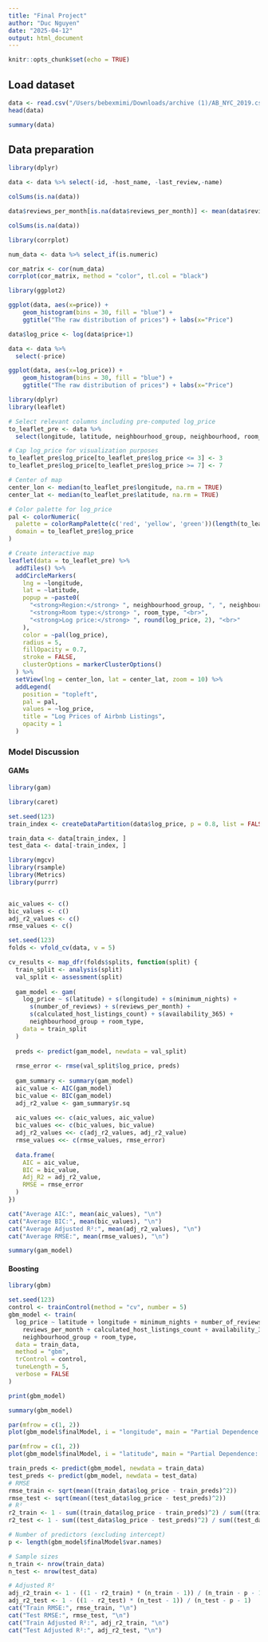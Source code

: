 ```yaml
---
title: "Final Project"
author: "Duc Nguyen"
date: "2025-04-12"
output: html_document
---
```


```r
knitr::opts_chunk$set(echo = TRUE)
```

## Load dataset

```r
data <- read.csv("/Users/bebexmimi/Downloads/archive (1)/AB_NYC_2019.csv")
head(data)
```

```r
summary(data)
```

## Data preparation

```r
library(dplyr)
```

```r
data <- data %>% select(-id, -host_name, -last_review,-name)
```

```r
colSums(is.na(data))
```

```r
data$reviews_per_month[is.na(data$reviews_per_month)] <- mean(data$reviews_per_month, na.rm = TRUE)

```

```r
colSums(is.na(data))
```

```r
library(corrplot)
```

```R
num_data <- data %>% select_if(is.numeric)

cor_matrix <- cor(num_data)
corrplot(cor_matrix, method = "color", tl.col = "black")
```


```r
library(ggplot2)
```

```r
ggplot(data, aes(x=price)) + 
    geom_histogram(bins = 30, fill = "blue") + 
    ggtitle("The raw distribution of prices") + labs(x="Price")
```

```r
data$log_price <- log(data$price+1)
```

```r
data <- data %>%
  select(-price)
```


```r
ggplot(data, aes(x=log_price)) + 
    geom_histogram(bins = 30, fill = "blue") +
    ggtitle("The raw distribution of prices") + labs(x="Price")
```
```r
library(dplyr)
library(leaflet)

# Select relevant columns including pre-computed log_price
to_leaflet_pre <- data %>%
  select(longitude, latitude, neighbourhood_group, neighbourhood, room_type, log_price)

# Cap log_price for visualization purposes
to_leaflet_pre$log_price[to_leaflet_pre$log_price <= 3] <- 3
to_leaflet_pre$log_price[to_leaflet_pre$log_price >= 7] <- 7

# Center of map
center_lon <- median(to_leaflet_pre$longitude, na.rm = TRUE)
center_lat <- median(to_leaflet_pre$latitude, na.rm = TRUE)

# Color palette for log_price
pal <- colorNumeric(
  palette = colorRampPalette(c('red', 'yellow', 'green'))(length(to_leaflet_pre$log_price)),
  domain = to_leaflet_pre$log_price
)

# Create interactive map
leaflet(data = to_leaflet_pre) %>%
  addTiles() %>%
  addCircleMarkers(
    lng = ~longitude,
    lat = ~latitude,
    popup = ~paste0(
      "<strong>Region:</strong> ", neighbourhood_group, ", ", neighbourhood, "<br>",
      "<strong>Room type:</strong> ", room_type, "<br>",
      "<strong>Log price:</strong> ", round(log_price, 2), "<br>"
    ),
    color = ~pal(log_price),
    radius = 5,
    fillOpacity = 0.7,
    stroke = FALSE,
    clusterOptions = markerClusterOptions()
  ) %>%
  setView(lng = center_lon, lat = center_lat, zoom = 10) %>%
  addLegend(
    position = "topleft",
    pal = pal,
    values = ~log_price,
    title = "Log Prices of Airbnb Listings",
    opacity = 1
  )  

```

### Model Discussion

#### GAMs
```r
library(gam)
```


```r
library(caret)

```

```r
set.seed(123)
train_index <- createDataPartition(data$log_price, p = 0.8, list = FALSE)

train_data <- data[train_index, ]
test_data <- data[-train_index, ]
```

```r
library(mgcv)
library(rsample)  
library(Metrics) 
library(purrr)    


aic_values <- c()
bic_values <- c()
adj_r2_values <- c()
rmse_values <- c()

set.seed(123) 
folds <- vfold_cv(data, v = 5)  

cv_results <- map_dfr(folds$splits, function(split) {
  train_split <- analysis(split)
  val_split <- assessment(split)
  
  gam_model <- gam(
    log_price ~ s(latitude) + s(longitude) + s(minimum_nights) +
      s(number_of_reviews) + s(reviews_per_month) +
      s(calculated_host_listings_count) + s(availability_365) +
      neighbourhood_group + room_type,
    data = train_split
  )
  
  preds <- predict(gam_model, newdata = val_split)
  
  rmse_error <- rmse(val_split$log_price, preds)
  
  gam_summary <- summary(gam_model)
  aic_value <- AIC(gam_model)
  bic_value <- BIC(gam_model)
  adj_r2_value <- gam_summary$r.sq 
  
  aic_values <<- c(aic_values, aic_value)
  bic_values <<- c(bic_values, bic_value)
  adj_r2_values <<- c(adj_r2_values, adj_r2_value)
  rmse_values <<- c(rmse_values, rmse_error)
  
  data.frame(
    AIC = aic_value,
    BIC = bic_value,
    Adj_R2 = adj_r2_value,
    RMSE = rmse_error
  )
})

cat("Average AIC:", mean(aic_values), "\n")
cat("Average BIC:", mean(bic_values), "\n")
cat("Average Adjusted R²:", mean(adj_r2_values), "\n")
cat("Average RMSE:", mean(rmse_values), "\n")

```
```r
summary(gam_model)
```


#### Boosting

```r
library(gbm)

```


```R
set.seed(123)
control <- trainControl(method = "cv", number = 5)
gbm_model <- train(
  log_price ~ latitude + longitude + minimum_nights + number_of_reviews +
    reviews_per_month + calculated_host_listings_count + availability_365 +
    neighbourhood_group + room_type,
  data = train_data,
  method = "gbm",
  trControl = control,
  tuneLength = 5,
  verbose = FALSE
)

print(gbm_model)

```

```R
summary(gbm_model)
```

```r
par(mfrow = c(1, 2))
plot(gbm_model$finalModel, i = "longitude", main = "Partial Dependence: longitude")
```

```r
par(mfrow = c(1, 2))
plot(gbm_model$finalModel, i = "latitude", main = "Partial Dependence: latitude")
```

```r
train_preds <- predict(gbm_model, newdata = train_data)
test_preds <- predict(gbm_model, newdata = test_data)
# RMSE
rmse_train <- sqrt(mean((train_data$log_price - train_preds)^2))
rmse_test <- sqrt(mean((test_data$log_price - test_preds)^2))
# R²
r2_train <- 1 - sum((train_data$log_price - train_preds)^2) / sum((train_data$log_price - mean(train_data$log_price))^2)
r2_test <- 1 - sum((test_data$log_price - test_preds)^2) / sum((test_data$log_price - mean(test_data$log_price))^2)

# Number of predictors (excluding intercept)
p <- length(gbm_model$finalModel$var.names)

# Sample sizes
n_train <- nrow(train_data)
n_test <- nrow(test_data)

# Adjusted R²
adj_r2_train <- 1 - ((1 - r2_train) * (n_train - 1)) / (n_train - p - 1)
adj_r2_test <- 1 - ((1 - r2_test) * (n_test - 1)) / (n_test - p - 1)
cat("Train RMSE:", rmse_train, "\n")
cat("Test RMSE:", rmse_test, "\n")
cat("Train Adjusted R²:", adj_r2_train, "\n")
cat("Test Adjusted R²:", adj_r2_test, "\n")

```
